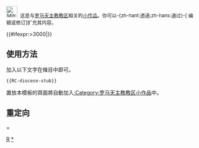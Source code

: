 <div class="notice metadata" id="stub" style="font-size: small;">[[File:Mitre (plain).svg|30px]]&nbsp;&nbsp;这是与[[罗马天主教会|罗马天主教]][[教区]]相关的[[Wikipedia:小作品|小作品]]。你可以-{zh-hant:透過;zh-hans:通过}-<span class="plainlinks">[{{fullurl:{{FULLPAGENAME}}|action=edit}} 编辑或修订]</span>扩充其内容。</div><includeonly>[[Category: 罗马天主教教区小作品|{{PAGENAME}}]]
{{#ifexpr:{{PAGESIZE:{{FULLPAGENAME}}|R}}>3000|[[Category:字数已超过3000字节的小作品|{{PAGENAME}}]]}}</includeonly><noinclude>


==使用方法==
加入以下文字在條目中即可。
<pre>{{RC-diocese-stub}}</pre>

置放本模板的頁面將自動加入[[:Category:罗马天主教教区小作品]]中。

==重定向==
{{tl|罗马天主教教区小作品}} = {{tl|RC-diocese-stub}}

[[Category:宗教小作品模板|R]]
[[Category:羅馬天主教教區小作品|*]]
</noinclude>
